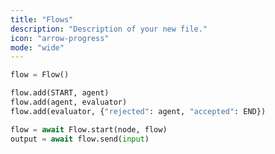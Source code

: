```yaml
---
title: "Flows"
description: "Description of your new file."
icon: "arrow-progress"
mode: "wide"
---
```



<RequestExample>

```python generator-evaluator-flow.py
flow = Flow()

flow.add(START, agent)
flow.add(agent, evaluator)
flow.add(evaluator, {"rejected": agent, "accepted": END})

flow = await Flow.start(node, flow)
output = await flow.send(input)
```

</RequestExample>
